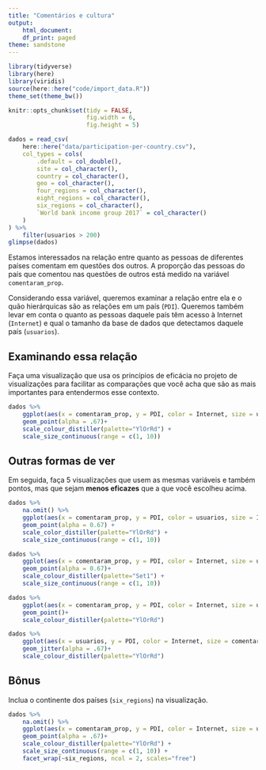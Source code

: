 ```yaml
---
title: "Comentários e cultura"
output:
    html_document:
    df_print: paged
theme: sandstone
---
```


```r
library(tidyverse)
library(here)
library(viridis)
source(here::here("code/import_data.R"))
theme_set(theme_bw())

knitr::opts_chunk$set(tidy = FALSE,
                      fig.width = 6,
                      fig.height = 5)
```

```r
dados = read_csv(
    here::here("data/participation-per-country.csv"),
    col_types = cols(
        .default = col_double(),
        site = col_character(),
        country = col_character(),
        geo = col_character(),
        four_regions = col_character(),
        eight_regions = col_character(),
        six_regions = col_character(),
        `World bank income group 2017` = col_character()
    )
) %>% 
    filter(usuarios > 200)
glimpse(dados)
```

Estamos interessados na relação entre quanto as pessoas de diferentes países comentam em questões dos outros. A proporção das pessoas do país que comentou nas questões de outros está medido na variável `comentaram_prop`. 

Considerando essa variável, queremos examinar a relação entre ela e o quão hierárquicas são as relações em um país (`PDI`). Queremos também levar em conta o quanto as pessoas daquele país têm acesso à Internet (`Internet`) e qual o tamanho da base de dados que detectamos daquele país (`usuarios`). 

## Examinando essa relação

Faça uma visualização que usa os princípios de eficácia no projeto de visualizações para facilitar as comparações que você acha que são as mais importantes para entendermos esse contexto.


```r
dados %>% 
    ggplot(aes(x = comentaram_prop, y = PDI, color = Internet, size = usuarios)) +
    geom_point(alpha = .67)+
    scale_colour_distiller(palette="YlOrRd") +
    scale_size_continuous(range = c(1, 10))
```


## Outras formas de ver

Em seguida, faça 5 visualizações que usem as mesmas variáveis e também pontos, mas que sejam **menos eficazes** que a que você escolheu acima. 

```r
dados %>%
    na.omit() %>% 
    ggplot(aes(x = comentaram_prop, y = PDI, color = usuarios, size = Internet)) +
    geom_point(alpha = 0.67) +
    scale_color_distiller(palette="YlOrRd") +
    scale_size_continuous(range = c(1, 10))
```

```r
dados %>% 
    ggplot(aes(x = comentaram_prop, y = PDI, color = Internet, size = usuarios)) +
    geom_point(alpha = 0.67)+
    scale_colour_distiller(palette="Set1") +
    scale_size_continuous(range = c(1, 10))
```

```r
dados %>% 
    ggplot(aes(x = comentaram_prop, y = PDI, color = Internet, size = usuarios)) +
    geom_point()+
    scale_colour_distiller(palette="YlOrRd")
```

```r
dados %>% 
    ggplot(aes(x = usuarios, y = PDI, color = Internet, size = comentaram_prop)) +
    geom_jitter(alpha = .67)+
    scale_colour_distiller(palette="YlOrRd")
```


## Bônus

Inclua o continente dos países (`six_regions`) na visualização.


```r
dados %>% 
    na.omit() %>% 
    ggplot(aes(x = comentaram_prop, y = PDI, color = Internet, size = usuarios)) +
    geom_point(alpha = .67)+
    scale_colour_distiller(palette="YlOrRd") +
    scale_size_continuous(range = c(1, 10)) +
    facet_wrap(~six_regions, ncol = 2, scales="free")
```

